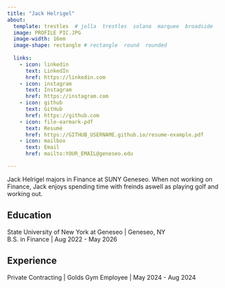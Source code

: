 ```yaml
---
title: "Jack Helrigel"
about:
  template: trestles  # jolla  trestles  solana  marquee  broadside
  image: PROFILE PIC.JPG
  image-width: 16em
  image-shape: rectangle # rectangle  round  rounded
  
  links:
    - icon: linkedin
      text: LinkedIn
      href: https://linkedin.com
    - icon: instagram
      text: Instagram
      href: https://instagram.com
    - icon: github
      text: GitHub
      href: https://github.com
    - icon: file-earmark-pdf
      text: Resumé
      href: https://GITHUB_USERNAME.github.io/resume-example.pdf
    - icon: mailbox
      text: Email
      href: mailto:YOUR_EMAIL@geneseo.edu

---
```



Jack Helrigel majors in Finance at SUNY Geneseo. When not working on Finance, Jack enjoys spending time with freinds aswell as playing golf and working out. 

## Education

State University of New York at Geneseo | Geneseo, NY <br>
B.S. in Finance | Aug 2022 - May 2026 <br>


## Experience

Private Contracting | Golds Gym Employee | May 2024 - Aug 2024


